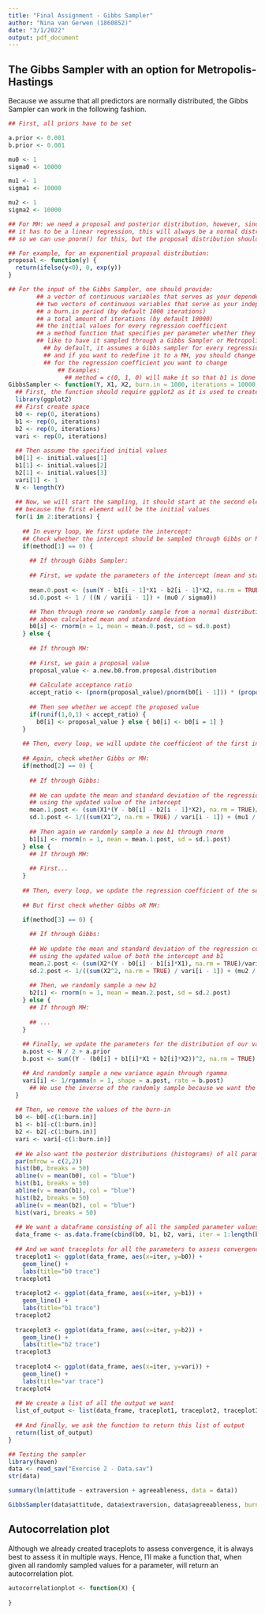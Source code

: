```yaml
---
title: "Final Assignment - Gibbs Sampler"
author: "Nina van Gerwen (1860852)"
date: "3/1/2022"
output: pdf_document
---
```


## The Gibbs Sampler with an option for Metropolis-Hastings

Because we assume that all predictors are normally distributed, the Gibbs
Sampler can work in the following fashion.

```r
## First, all priors have to be set

a.prior <- 0.001
b.prior <- 0.001

mu0 <- 1
sigma0 <- 10000

mu1 <- 1
sigma1 <- 10000

mu2 <- 1
sigma2 <- 10000

## For MH: we need a proposal and posterior distribution, however, since
## it has to be a linear regression, this will always be a normal distribution
## so we can use pnorm() for this, but the proposal distribution should be specified!

## For example, for an exponential proposal distribution:
proposal <- function(y) {
  return(ifelse(y<0), 0, exp(y))
}

## For the input of the Gibbs Sampler, one should provide: 
        ## a vector of continuous variables that serves as your dependent variable
        ## two vectors of continuous variables that serve as your independent variables
        ## a burn.in period (by default 1000 iterations)
        ## a total amount of iterations (by default 10000)
        ## the initial values for every regression coefficient
        ## a method function that specifies per parameter whether they would 
        ## like to have it sampled through a Gibbs Sampler or Metropolis Hastings algorithm
          ## by default, it assumes a Gibbs sampler for every regression coefficient, 
          ## and if you want to redefine it to a MH, you should change the 0 to a 1
          ## for the regression coefficient you want to change
              ## Examples: 
                ## method = c(0, 1, 0) will make it so that b1 is done through MH
GibbsSampler <- function(Y, X1, X2, burn.in = 1000, iterations = 10000, initial.values = c(1, 1, 1), method = c(0, 0, 0)) {
  ## First, the function should require ggplot2 as it is used to create traceplots later
  library(ggplot2)
  ## First create space
  b0 <- rep(0, iterations)
  b1 <- rep(0, iterations)
  b2 <- rep(0, iterations)
  vari <- rep(0, iterations)
  
  ## Then assume the specified initial values
  b0[1] <- initial.values[1]
  b1[1] <- initial.values[2]
  b2[1] <- initial.values[3]
  vari[1] <- 1
  N <- length(Y)
 
  ## Now, we will start the sampling, it should start at the second element
  ## because the first element will be the initial values
  for(i in 2:iterations) {
    
    ## In every loop, We first update the intercept:
    ## Check whether the intercept should be sampled through Gibbs or MH
    if(method[1] == 0) {
      
      ## If through Gibbs Sampler:
      
      ## First, we update the parameters of the intercept (mean and standard deviation) with the following formula:
    
      mean.0.post <- (sum(Y - b1[i - 1]*X1 - b2[i - 1]*X2, na.rm = TRUE)/vari[i - 1] + (mu0 / sigma0)) / ((N / vari[i - 1]) + (mu0 / sigma0))
      sd.0.post <- 1 / ((N / vari[i - 1]) + (mu0 / sigma0))

      ## Then through rnorm we randomly sample from a normal distribution the next value for b0 with the
      ## above calculated mean and standard deviation
      b0[i] <- rnorm(n = 1, mean = mean.0.post, sd = sd.0.post)
    } else {
      
      ## If through MH:
      
      ## First, we gain a proposal value
      proposal_value <- a.new.b0.from.proposal.distribution
      
      ## Calculate acceptance ratio
      accept_ratio <- (pnorm(proposal_value)/pnorm(b0[i - 1])) * (proposal(b0[i - 1])/proposal(proposal_value))
      
      ## Then see whether we accept the proposed value
      if(runif(1,0,1) < accept_ratio) {
        b0[i] <- proposal_value } else { b0[i] <- b0[i = 1] }
    }
 
    ## Then, every loop, we will update the coefficient of the first independent variable
    
    ## Again, check whether Gibbs or MH:
    if(method[2] == 0) {
    
      ## If through Gibbs:
      
      ## We can update the mean and standard deviation of the regression coefficient for the first variable
      ## using the updated value of the intercept
      mean.1.post <- (sum(X1*(Y - b0[i] - b2[i - 1]*X2), na.rm = TRUE)/vari[i - 1] + (mu1 / sigma1)) / sum(X1^2, na.rm = TRUE)/vari[i - 1] + (mu1 / sigma1)
      sd.1.post <- 1/((sum(X1^2, na.rm = TRUE) / vari[i - 1]) + (mu1 / sigma1))
    
      ## Then again we randomly sample a new b1 through rnorm
      b1[i] <- rnorm(n = 1, mean = mean.1.post, sd = sd.1.post)
    } else {
      ## If through MH:
      
      ## First... 
    }
    
    ## Then, every loop, we update the regression coefficient of the second variable
    
    ## But first check whether Gibbs oR MH:

    if(method[3] == 0) {
      
      ## If through Gibbs:
    
      ## We update the mean and standard deviation of the regression coefficient for the second variable
      ## using the updated value of both the intercept and b1
      mean.2.post <- (sum(X2*(Y - b0[i] - b1[i]*X1), na.rm = TRUE)/vari[i - 1] + (mu2 / sigma2)) / sum(X2^2, na.rm = TRUE)/vari[i - 1] + (mu2 / sigma2)
      sd.2.post <- 1/((sum(X2^2, na.rm = TRUE) / vari[i - 1]) + (mu2 / sigma2))
   
      ## Then, we randomly sample a new b2
      b2[i] <- rnorm(n = 1, mean = mean.2.post, sd = sd.2.post)
    } else {
      ## If through MH:
      
      ## ...
    }
    
    ## Finally, we update the parameters for the distribution of our variance using all above updated values
    a.post <- N / 2 + a.prior
    b.post <- sum((Y - (b0[i] + b1[i]*X1 + b2[i]*X2))^2, na.rm = TRUE) / 2 + b.prior

    ## And randomly sample a new variance again through rgamma
    vari[i] <- 1/rgamma(n = 1, shape = a.post, rate = b.post)
      ## We use the inverse of the randomly sample because we want the value of the variance, and not the precision.
  }
  
  ## Then, we remove the values of the burn-in
  b0 <- b0[-c(1:burn.in)]
  b1 <- b1[-c(1:burn.in)]
  b2 <- b2[-c(1:burn.in)]
  vari <- vari[-c(1:burn.in)]
  
  ## We also want the posterior distributions (histograms) of all parameters
  par(mfrow = c(2,2))
  hist(b0, breaks = 50)
  abline(v = mean(b0), col = "blue")
  hist(b1, breaks = 50)
  abline(v = mean(b1), col = "blue")
  hist(b2, breaks = 50)
  abline(v = mean(b2), col = "blue")
  hist(vari, breaks = 50)
  
  ## We want a dataframe consisting of all the sampled parameter values
  data_frame <- as.data.frame(cbind(b0, b1, b2, vari, iter = 1:length(b0)))
  
  ## And we want traceplots for all the parameters to assess convergence
  traceplot1 <- ggplot(data_frame, aes(x=iter, y=b0)) + 
    geom_line() + 
    labs(title="b0 trace")
  traceplot1
  
  traceplot2 <- ggplot(data_frame, aes(x=iter, y=b1)) + 
    geom_line() + 
    labs(title="b1 trace")
  traceplot2
  
  traceplot3 <- ggplot(data_frame, aes(x=iter, y=b2)) + 
    geom_line() + 
    labs(title="b2 trace")
  traceplot3
  
  traceplot4 <- ggplot(data_frame, aes(x=iter, y=vari)) + 
    geom_line() + 
    labs(title="var trace")
  traceplot4
  
  ## We create a list of all the output we want
  list_of_output <- list(data_frame, traceplot1, traceplot2, traceplot3, traceplot4)
  
  ## And finally, we ask the function to return this list of output
  return(list_of_output)
}

```

```r
## Testing the sampler
library(haven)
data <- read_sav("Exercise 2 - Data.sav")
str(data)

summary(lm(attitude ~ extraversion + agreeableness, data = data))

GibbsSampler(data$attitude, data$extraversion, data$agreeableness, burn.in = 1000, iterations = 10000)

```

## Autocorrelation plot

Although we already created traceplots to assess convergence, it is always best
to assess it in multiple ways. Hence, I'll make a function that, when given 
all randomly sampled values for a parameter, will return an autocorrelation plot.

```r

autocorrelationplot <- function(X) {
  
}

```



